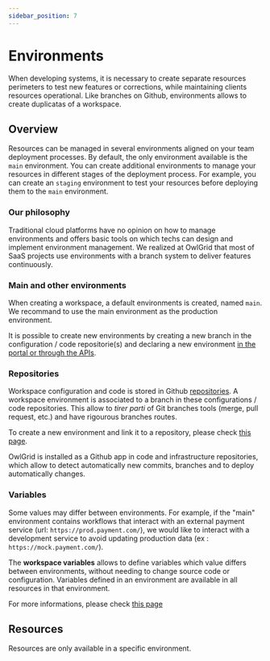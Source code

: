 ```yaml
---
sidebar_position: 7
---
```



# Environments

When developing systems, it is necessary to create separate resources perimeters to test new features or corrections, while maintaining clients resources operational. Like branches on Github, environments allows to create duplicatas of a workspace.

## Overview

Resources can be managed in several environments aligned on your team deployment processes. By default, the only environment available is the `main` environment. You can create additional environments to manage your resources in different stages of the deployment process. For example, you can create an `staging` environment to test your resources before deploying them to the `main` environment.

### Our philosophy

Traditional cloud platforms have no opinion on how to manage environments and offers basic tools on which techs can design and implement environment management. We realized at OwlGrid that most of SaaS projects use environments with a branch system to deliver features continuously.

### Main and other environments

When creating a workspace, a default environments is created, named `main`. We recommand to use the main environment as the production environment.

It is possible to create new environments by creating a new branch in the configuration / code repositorie(s) and declaring a new environment [in the portal or through the APIs](/docs/resources/owl-workspace/repositories).

### Repositories

Workspace configuration and code is stored in Github [repositories](/docs/resources/owl-workspace/repositories). A workspace environment is associated to a branch in these configurations / code repositories. This allow to *tirer parti* of Git branches tools  (merge, pull request, etc.) and have rigourous branches routes.

To create a new environment and link it to a repository, please check [this page](/docs/resources/owl-workspace/repositories).

OwlGrid is installed as a Github app in code and infrastructure repositories, which allow to detect automatically new commits, branches and to deploy automatically changes.

### Variables

Some values may differ between environments. For example, if the "main" environment contains workflows that interact with an external payment service (url: `https://prod.payment.com/`), we would like to interact with a development service to avoid updating production data (ex : `https://mock.payment.com/`).

The **workspace variables** allows to define variables which value differs between environments, without needing to change source code or configuration. Variables defined in an environment are available in all resources in that environment.

For more informations, please check [this page](/docs/resources/owl-workspace/environments)

## Resources

Resources are only available in a specific environment.